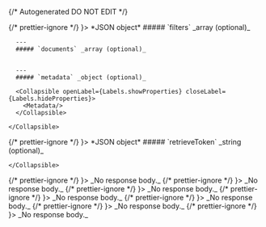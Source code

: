 {/* Autogenerated DO NOT EDIT  */}


<TabbedSection tabLabel='Status Code'>
  {/* prettier-ignore */}
  <Tab title={<StatusCode code={"200"} />}>
    *JSON object*
    <Collapsible openLabel={Labels.showProperties} closeLabel={Labels.hideProperties} defaultOpen={true}>
      ##### `filters` _array (optional)_
          
        
      ---
      ##### `documents` _array (optional)_
          
        
      ---
      ##### `metadata` _object (optional)_

      <Collapsible openLabel={Labels.showProperties} closeLabel={Labels.hideProperties}>
        <Metadata/>
      </Collapsible>
        
    </Collapsible>
  </Tab>
  {/* prettier-ignore */}
  <Tab title={<StatusCode code={"202"} />}>
    *JSON object*
    <Collapsible openLabel={Labels.showProperties} closeLabel={Labels.hideProperties} defaultOpen={true}>
      ##### `retrieveToken` _string (optional)_
          
        
    </Collapsible>
  </Tab>
  {/* prettier-ignore */}
  <Tab title={<StatusCode code={"400"} />}>
    _No response body._
  </Tab>
  {/* prettier-ignore */}
  <Tab title={<StatusCode code={"401"} />}>
    _No response body._
  </Tab>
  {/* prettier-ignore */}
  <Tab title={<StatusCode code={"403"} />}>
    _No response body._
  </Tab>
  {/* prettier-ignore */}
  <Tab title={<StatusCode code={"404"} />}>
    _No response body._
  </Tab>
  {/* prettier-ignore */}
  <Tab title={<StatusCode code={"429"} />}>
    _No response body._
  </Tab>
  {/* prettier-ignore */}
  <Tab title={<StatusCode code={"500"} />}>
    _No response body._
  </Tab>
  {/* prettier-ignore */}
  <Tab title={<StatusCode code={"503"} />}>
    _No response body._
  </Tab>
</TabbedSection>
